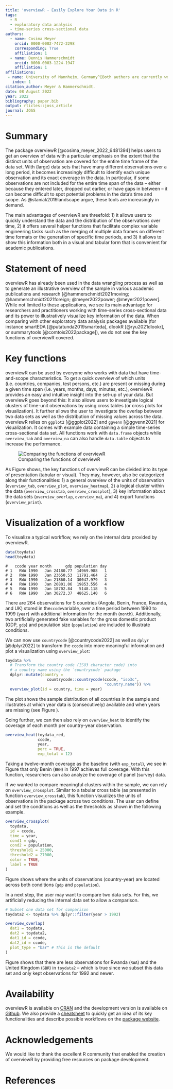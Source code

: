 ```yaml
---
title: 'overviewR - Easily Explore Your Data in R'
tags:
  - R
  - exploratory data analysis
  - time-series cross-sectional data
authors:
  - name: Cosima Meyer
    orcid: 0000-0002-7472-2298
    corresponding: True
    affiliation: 1
  - name: Dennis Hammerschmidt
    orcid: 0000-0003-1224-1947
    affiliation: 1
affiliations:
 - name: University of Mannheim, Germany^[Both authors are currently working as data scientists in the industry.]
   index: 1
citation_author: Meyer & Hammerschmidt.
date: 08 August 2022
year: 2022
bibliography: paper.bib
output: rticles::joss_article
journal: JOSS
---
```

    
# Summary

The package overviewR [@cosima_meyer_2022_6481394] helps users to get an overview of data with a particular emphasis on the extent that the distinct units of observation are covered for the entire time frame of the data set. With (large) data sets that have many different observations over a long period, it becomes increasingly difficult to identify each unique observation and its exact coverage in the data. In particular, if some observations are not included for the entire time span of the data – either because they entered later, dropped out earlier, or have gaps in between – it can become difficult to spot potential problems in the data’s time and scope. As @staniak2019landscape argue, these tools are increasingly in demand.

The main advantages of overviewR are threefold: 1) it allows users to quickly understand the data and the distribution of the observations over time, 2) it offers several helper functions that facilitate complex variable engineering tasks such as the merging of multiple data frames on different time formats or the generation of specific time periods, and 3) it allows to show this information both in a visual and tabular form that is convenient for academic publications.


# Statement of need

overviewR has already been used in the data wrangling process as well as to generate an illustrative overview of the sample in various academic publications and research [@hammerschmidt2021moving; @hammerschmidt2021foreign; @meyer2022power; @meyer2021power]. While not limited to these applications, we see its main advantage for researchers and practitioners working with time-series cross-sectional data and its power to illustratively visualize key information of the data. When comparing with other exploratory data analysis packages available (for instance smartEDA [@putatunda2019smarteda], dlookR [@ryu2021dlookr], or summarytools [@comtois2022package]), we do not see the key functions of overviewR covered.
    
# Key functions

overviewR can be used by everyone who works with data that have time-and-scope characteristics. To get a quick overview of which units (i.e. countries, companies, test persons, etc.) are present or missing during a given time span (i.e. years, months, days, minutes, etc.), overviewR provides an easy and intuitive insight into the set-up of your data. But overviewR goes beyond this: It also allows users to investigate logical clusters of time-unit observations by using cross tables (or cross plots for visualization). It further allows the user to investigate the overlap between two data sets as well as the distribution of missing values across the data. overviewR relies on `ggplot2` [@ggplot2022] and  `ggvenn` [@ggvenn2021]  for visualization. It comes with example data containing a simple time-series cross-sectional data set. All functions work with `data.frame` objects while `overview_tab` and `overview_na` can also handle `data.table` objects to increase the performance.

![Comparing the functions of overviewR\label{comparison}](figures/overviewr_overview.png)


As Figure \ref{comparison} shows, the key functions of overviewR can be divided into its type of presentation (tabular or visual). They may, however, also be categorized along their functionalities: 1) a general overview of the units of observation (`overview_tab`, `overview_plot`, `overview_heatmap`), 2) a logical cluster within the data (`overview_crosstab`, `overview_crossplot`), 3) key information about the data sets (`overview_overlap`, `overview_na`), and 4) export functions (`overview_print`).

# Visualization of a workflow
To visualize a typical workflow, we rely on the internal data provided by overviewR.

```r
data(toydata)
head(toydata)
```

```
#   ccode year month      gdp population day
# 1   RWA 1990   Jan 24180.77  14969.988   1
# 2   RWA 1990   Jan 23650.53  11791.464   2
# 3   RWA 1990   Jan 21860.14  30047.979   3
# 4   RWA 1990   Jan 20801.06  19853.556   4
# 5   RWA 1990   Jan 18702.84   5148.118   5
# 6   RWA 1990   Jan 30272.37  48625.140   6
```

There are 264 observations for 5 countries (Angola, Benin, France, Rwanda, and UK) stored in the`ccode`variable, over a time period between 1990 to 1999 (`year`) with additional information for the month (`month`). Additionally, two artificially generated fake variables for the gross domestic product (GDP, `gdp`) and population size (`population`) are included to illustrate conditions.

We can now use `countrycode` [@countrycode2022] as well as `dplyr` [@dplyr2022] to transform the `ccode` into more meaningful information and plot a visualization using `overview_plot`:

```r

toydata %>%
  # Transform the country code (ISO3 character code) into 
  # a country name using the `countrycode` package
  dplyr::mutate(country =
                  countrycode::countrycode(ccode, "iso3c", 
                                           "country.name")) %>%
  overview_plot(id = country, time = year)

```

The plot shows the sample distribution of all countries in the sample and illustrates at which year data is (consecutively) available and when years are missing (see Figure \ref{overviewplot}).

\begin{figure}[htpb!]
  \includegraphics{figures/overview_plot.png}
  \caption{Visualization of `overview\_plot`}
  \label{overviewplot}
\end{figure}

Going further, we can then also rely on `overview_heat` to identify the coverage of each month per country-year observation. 

```r
overview_heat(toydata_red,
              ccode,
              year,
              perc = TRUE,
              exp_total = 12)
```

\begin{figure}[htpb!]
  \includegraphics{figures/overview_heat.png}
  \caption{Visualization of `overview\_heat`}
  \label{overviewheat}
\end{figure}

Taking a twelve-month coverage as the baseline (with `exp_total`), we see in Figure \ref{overviewheat} that only Benin (`BEN`) in 1997 achieves full coverage. With this function, researchers can also analyze the coverage of panel (survey) data.

If we wanted to compare meaningful clusters within the sample, we can rely on `overview_crossplot`. Similar to a tabular cross table (as presented in function `overview_crosstab`), this function visualizes the units of observations in the package across two conditions. The user can define and set the conditions as well as the thresholds as shown in the following example. 

```r
overview_crossplot(
  toydata, 
  id = ccode,
  time = year,
  cond1 = gdp,
  cond2 = population,
  threshold1 = 25000,
  threshold2 = 27000,
  color = TRUE,
  label = TRUE
)
```

Figure \ref{overviewcrossplot} shows where the units of observations (country-year) are located across both conditions (`gdp` and `population`). 

\begin{figure}[htpb!]
  \includegraphics{figures/overview_crossplot.png}
  \caption{Visualization of `overview\_crossplot`}
  \label{overviewcrossplot}
\end{figure}

In a next step, the user may want to compare two data sets. For this, we artificially reducing the internal data set to allow a comparison. 

```r
# Subset one data set for comparison
toydata2 <- toydata %>% dplyr::filter(year > 1992)

overview_overlap(
  dat1 = toydata,
  dat2 = toydata2,
  dat1_id = ccode,
  dat2_id = ccode,
  plot_type = "bar" # This is the default
)
```

Figure \ref{overviewoverlap} shows that there are less observations for Rwanda (`RWA`) and the United Kingdom (`GBR`) in `toydata2` – which is true since we subset this data set and only kept observations for 1992 and newer.

\begin{figure}[htpb!]
  \includegraphics{figures/overview_overlap.png}
  \caption{Visualization of `overview\_overlap`}
  \label{overviewoverlap}
\end{figure}

# Availability

overviewR is available on [CRAN](https://cran.rstudio.com/web/packages/overviewR/index.html) and the development version is available on [Github](https://github.com/cosimameyer/overviewR). We also provide a [cheatsheet](https://github.com/rstudio/cheatsheets/blob/main/overviewR.pdf) to quickly get an idea of its key functionalities and describe possible workflows on the [package website](https://cosimameyer.github.io/overviewR/).
 
# Acknowledgements
We would like to thank the excellent R community that enabled the creation of overviewR by providing free resources on package development.

# References
